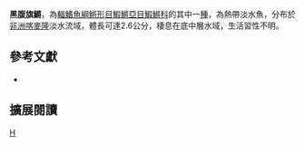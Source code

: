 {{Speciesbox 
| taxon = Aphyosemion melanogaster
| status = NE
| status_system = IUCN3.1
| authority =  [[Legros|Legros]], [[Zentz|Zentz]] & [[Agnèse|Agnèse]], 2005
| synonyms = 
}}
'''黑腹旗鱂'''，為[[輻鰭魚綱|輻鰭魚綱]][[鳉形目|鳉形目]][[鰕鱂亞目|鰕鱂亞目]][[鰕鱂科|鰕鱂科]]的其中一[[種|種]]，為熱帶淡水魚，分布於[[非洲|非洲]][[喀麥隆|喀麥隆]]淡水流域，體長可達2.6公分，棲息在底中層水域，生活習性不明。

== 參考文獻 ==
*{{FishBase_species|genus=Aphyosemion|species=melanogaster |year=2014|month=7}}

== 擴展閱讀 ==
{{refbegin}}
{{wikispecies-inline|Aphyosemion melanogaster |黑腹旗鱂}}
{{refend}}
{{Taxonbar|from=Q5528265}}

[[Category:旗鱂屬|H]]


{{魚類小作品}}